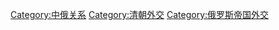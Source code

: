[[Category:中俄关系|Category:中俄关系]]
[[Category:清朝外交|Category:清朝外交]]
[[Category:俄罗斯帝国外交|Category:俄罗斯帝国外交]]